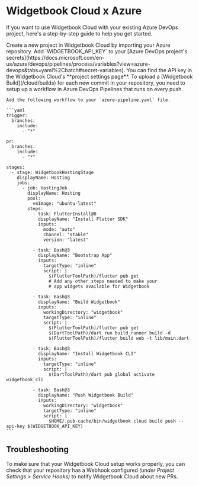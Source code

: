 # Widgetbook Cloud x Azure

If you want to use Widgetbook Cloud with your existing Azure DevOps project, here's a step-by-step guide to help you get started.

<Steps>
  <Step title="Setup Widgetbook Cloud Project">
    Create a new project in Widgetbook Cloud by importing your Azure repository.
  </Step>
  
  <Step title="Add API Key as a Secret">
    Add `WIDGETBOOK_API_KEY` to your [Azure DevOps project's secrets](https://docs.microsoft.com/en-us/azure/devops/pipelines/process/variables?view=azure-devops&tabs=yaml%2Cbatch#secret-variables). You can find the API key in the Widgetbook Cloud's **project settings page**.
  </Step>

  <Step title="Create Azure DevOps Pipeline">
    To upload a [Widgetbook Build](/cloud/builds) for each new commit in your repository, you need to setup up a workflow in Azure DevOps Pipelines that runs on every push.

    Add the following workflow to your `azure-pipeline.yaml` file.

    ```yaml
    trigger:
      branches:
        include:
          - "*"

    pr:
      branches:
        include:
          - "*"

    stages:
      - stage: WidgetbookHostingStage
        displayName: Hosting
        jobs:
          - job: HostingJob
            displayName: Hosting
            pool:
              vmImage: "ubuntu-latest"
            steps:
              - task: FlutterInstall@0
                displayName: "Install Flutter SDK"
                inputs:
                  mode: "auto"
                  channel: "stable"
                  version: "latest"

              - task: Bash@3
                displayName: "Bootstrap App"
                inputs:
                  targetType: "inline"
                  script: |
                    $(FlutterToolPath)/flutter pub get
                    # Add any other steps needed to make your
                    # app widgets available for Widgetbook

              - task: Bash@3
                displayName: "Build Widgetbook"
                inputs:
                  workingDirectory: "widgetbook"
                  targetType: "inline"
                  script: |
                    $(FlutterToolPath)/flutter pub get
                    $(DartToolPath)/dart run build_runner build -d
                    $(FlutterToolPath)/flutter build web -t lib/main.dart

              - task: Bash@3
                displayName: "Install Widgetbook CLI"
                inputs:
                  targetType: "inline"
                  script: |
                    $(DartToolPath)/dart pub global activate widgetbook_cli

              - task: Bash@3
                displayName: "Push Widgetbook Build"
                inputs:
                  workingDirectory: "widgetbook"
                  targetType: "inline"
                  script: |
                    $HOME/.pub-cache/bin/widgetbook cloud build push --api-key $(WIDGETBOOK_API_KEY)
    ```

  </Step>

</Steps>

## Troubleshooting

To make sure that your Widgetbook Cloud setup works properly, you can check that your repository has a Webhook configured _(under Project Settings > Service Hooks)_ to notify Widgetbook Cloud about new PRs.
